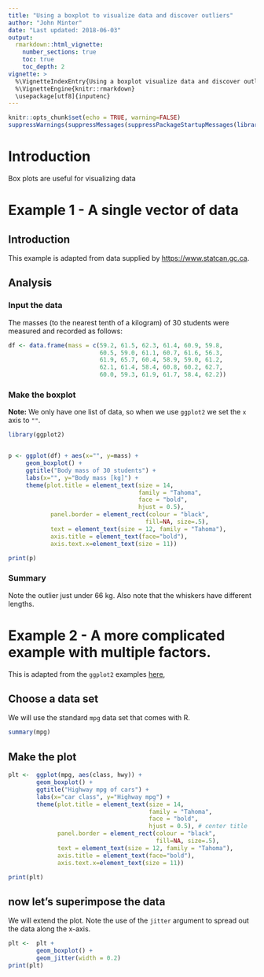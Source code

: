 ```yaml
---
title: "Using a boxplot to visualize data and discover outliers"
author: "John Minter"
date: "Last updated: 2018-06-03"
output:
  rmarkdown::html_vignette:
    number_sections: true
    toc: true
    toc_depth: 2
vignette: >
  %\VignetteIndexEntry{Using a boxplot visualize data and discover outliers}
  %\VignetteEngine{knitr::rmarkdown}
  \usepackage[utf8]{inputenc}
---
```



```r
knitr::opts_chunk$set(echo = TRUE, warning=FALSE)
suppressWarnings(suppressMessages(suppressPackageStartupMessages(library(ggplot2))))
```
# Introduction

Box plots are useful for visualizing data

# Example 1 - A single vector of data

## Introduction

This example is adapted from data supplied by
[https://www.statcan.gc.ca](https://www.statcan.gc.ca/edu/power-pouvoir/ch8/5214816-eng.htm#a3).

## Analysis

### Input the data

The masses (to the nearest tenth of a kilogram) of 30 students were measured
and recorded as follows:

```r
df <- data.frame(mass = c(59.2, 61.5, 62.3, 61.4, 60.9, 59.8,
						  60.5, 59.0, 61.1, 60.7, 61.6, 56.3,
						  61.9, 65.7, 60.4, 58.9, 59.0, 61.2,
						  62.1, 61.4, 58.4, 60.8, 60.2, 62.7,
						  60.0, 59.3, 61.9, 61.7, 58.4, 62.2))
```

### Make the boxplot 

**Note:** We only have one list of data, so when we use `ggplot2`
we set the `x` axis to `""`.

```r
library(ggplot2)


p <- ggplot(df) + aes(x="", y=mass) +
	 geom_boxplot() +
	 ggtitle("Body mass of 30 students") +
	 labs(x="", y="Body mass [kg]") +
	 theme(plot.title = element_text(size = 14,
									 family = "Tahoma",
									 face = "bold",
									 hjust = 0.5),
		 	panel.border = element_rect(colour = "black",
									   fill=NA, size=.5),
			text = element_text(size = 12, family = "Tahoma"),
			axis.title = element_text(face="bold"),
			axis.text.x=element_text(size = 11))

print(p)
```

### Summary

Note the outlier just under 66 kg. Also note that the whiskers have
different lengths.

# Example 2 - A more complicated example with multiple factors.

This is adapted from the `ggplot2` examples
[here](http://ggplot2.tidyverse.org/reference/geom_boxplot.html),

## Choose a data set

We will use the standard `mpg` data set that comes with R.

```r
summary(mpg)

```

## Make the plot

```r
plt <-	ggplot(mpg, aes(class, hwy)) +
		geom_boxplot() +
		ggtitle("Highway mpg of cars") +
		labs(x="car class", y="Highway mpg") +
		theme(plot.title = element_text(size = 14,
										family = "Tahoma",
										face = "bold",
										hjust = 0.5), # center title
			  panel.border = element_rect(colour = "black",
										  fill=NA, size=.5),
			  text = element_text(size = 12, family = "Tahoma"),
			  axis.title = element_text(face="bold"),
			  axis.text.x=element_text(size = 11))

print(plt)

```

## now let's superimpose the data

We will extend the plot. Note the use of the `jitter` argument to spread
out the data along the x-axis.

```r
plt <-	plt +
		geom_boxplot() +
		geom_jitter(width = 0.2)
print(plt)
```
